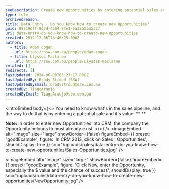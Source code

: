 ```yaml
---
seoDescription: Create new opportunities by entering potential sales and their values into CRM, ensuring the company exists beforehand.
type: rule
archivedreason:
title: Data Entry - Do you know how to create new Opportunities?
guid: 08719dff-867d-46b4-8fe1-5a32b5535337
uri: data-entry-do-you-know-how-to-create-new-opportunities
created: 2012-12-06T18:40:25.000Z
authors:
  - title: Adam Cogan
    url: https://ssw.com.au/people/adam-cogan
  - title: Ulysses Maclaren
    url: https://ssw.com.au/people/ulysses-maclaren
related: []
redirects: []
lastUpdated: 2024-06-08T03:27:17.000Z
lastUpdatedBy: Brady Stroud [SSW]
lastUpdatedByEmail: bradystroud@ssw.com.au
createdBy: TiagoAraujo
createdByEmail: TiagoAraujo@ssw.com.au
---
```


<introEmbed
  body={<>
You need to know what's in the sales pipeline, and the way to do that is by entering a potential sale and it's value.
\*\*
\*\*

**Note:** In order to enter new Opportunities into CRM, the company the Opportunity belongs to must already exist.
  </>}
/>
<imageEmbed
  alt="Image"
  size="large"
  showBorder={false}
  figureEmbed={{
    preset: "goodExample",
    figure: 'In CRM 2013, click on Sales | Opportunities',
    shouldDisplay: true
  }}
  src="/uploads/rules/data-entry-do-you-know-how-to-create-new-opportunities/Sales-Opportunities.jpg"
/>

<imageEmbed
  alt="Image"
  size="large"
  showBorder={false}
  figureEmbed={{
    preset: "goodExample",
    figure: 'Click New, enter the Opportunity, especially the $ value and the chance of success',
    shouldDisplay: true
  }}
  src="/uploads/rules/data-entry-do-you-know-how-to-create-new-opportunities/NewOpportunity.jpg"
/>
